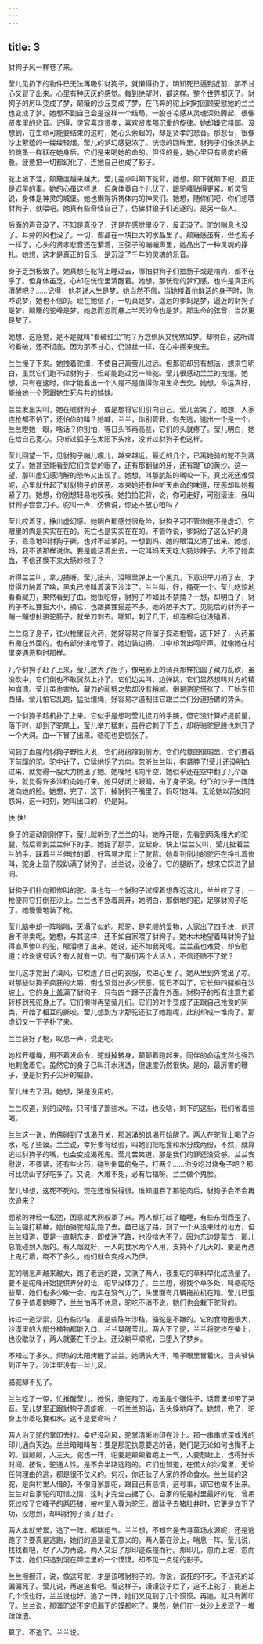```yaml
---
---
---
```

title: 3
---



豺狗子风一样卷了来。

莹儿见扔下的物件已无法再吸引豺狗子，就懒得扔了。明知死已逼到近前，那不甘心又冒了出来。心里有种灰灰的感觉。每到绝望时，都这样。整个世界都灰了。豺狗子的厉叫变成了梦，颠簸的沙丘变成了梦，在飞奔的驼上时时回顾安慰她的兰兰也变成了梦。她想不到自己会是这样一个结局。一股苍凉感从灵魂深处腾起，很像贤孝里的悲音。记得，灵官喜欢贤孝，喜欢贤孝那沉重的旋律。她却嫌它粗鄙。没想到，在生命可能要结束的这时，她心头萦起的，却是贤孝的悲音。那悲音，很像沙上萦蕴的一缕缕轻烟。莹儿的梦幻感更浓了。恍惚的回眸里，豺狗子们像热锅上的跳蚤一样跃在她身后。它们是来喝她的命的。但怪的是，她心里只有极度的疲惫。疲惫把一切都幻化了，连她自己也成了影子。

驼上坡下洼，颠簸度越来越大。莹儿差点叫颠下驼背。她想，颠下就颠下吧，反正是迟早的事。她的心虽这样说，但身体竟自个儿伏了，跟驼峰贴得更紧。听灵官说，身体是神灵的城堡。她也懒得祈祷体内的神灵们。她想，随你们吧，你们想喂豺狗子，就喂吧。她真有些奇怪自己了，仿佛豺狼子们追逐的，是另一些人。

后面的声音没了，不知是真没了，还是在感觉里没了，反正没了。驼的喘息也没了。耳旁的风也没了。一切，都晶在一块巨大的水晶里了。颠簸感虽有，但也影子一样了。心头的贤孝悲音还在萦着，三弦子的嘣嘣声里，她品出了一种灵魂的挣扎。她想，这才是真正的音乐，是沉淀了千年的灵魂的乐音。

身子乏到极致了。她真想在驼背上睡过去，哪怕豺狗子们抽肠子或是啃肉，都不在乎了。但身体虽乏，心却在恍惚里清醒着。她想，那恍惚的梦幻感，也许是真正的清醒吧？……记得，他老说人生是梦。她当然不信，当她搂着他鲜活的身子时，你咋说梦，她也不信的。现在她信了，一切真是梦。遥远的爹妈是梦，逼近的豺狗子是梦，颠簸的驼峰是梦，她忽而忽而悬上半天的命也是梦。那生命的弦音，当然更是梦了。

她想，这感觉，是不是就叫“看破红尘”呢？万念俱灰又恍然如梦。却明白，这所谓的看破，还不彻底。因为那不甘心，仍游丝一样，在心中摇来曳去。

兰兰慢了下来。她拽着驼缰，不使自己离莹儿过远。但那驼却另有想法，想来它明白，虽然它们跑不过豺狗子，但却能跑过另一峰驼。莹儿很感动兰兰的拽缰。她想，只有在这时，你才能看出一个人是不是值得你用生命去交。她想，命运真好，能给她一个愿跟她生死与共的姊妹。

兰兰发出尖叫，她在唬豺狗子，或是想将它们引向自己。莹儿苦笑了，她想，人家连枪都不怕了，还怕你的叫？她喊，兰兰，你别管我，你先逃，逃出一个是一个。兰兰瞪她一眼，啥话？你别怕，等日头爷再高些，它们的头就疼了。莹儿明白，她在给自己宽心。只听过狐子在太阳下头疼，没听过豺狗子也这样。

莹儿回望一下，见豺狗子嘣儿嘎儿，越来越近。最近的几个，已离她骑的驼不到两丈了。她甚至能看到它们贪婪的眼了，还有那翻龇的牙，还有蹬飞的黄沙。这一望，那叫虚幻感消解的恐怖又出现了。她想，叫那肮脏的嘴咬一下，真比死还难受呢，心里就升起了对豺狗子的厌恶。本来她还有种听天由命的味道，厌恶却叫她握紧了刀。她想，你别想轻易地咬我。她拍拍驼背，说，你可走好，可别滚洼，我叫豺狗子尝尝刀子。驼叫一声，仿佛说，你还不放心咱吗？

莹儿咬着牙，挣出虚幻感。她明白那感觉很危险，豺狗子可不管你是不是虚幻，它眼里的肉是实实在在的。死亡也是实实在在的。不管咋说，爹妈给了这么好的身子，乖乖地叫豺狗子撕，也对不起爹妈。一想到妈，她的眼泪又涌了出来。她想，妈，我不该那样说你。要是能活着出去，一定叫妈天天吃大肠炒辣子。大不了她卖血，不信还换不来大肠炒辣子？

听得兰兰叫，拿刀捅呀。莹儿扭头，泪眼里弹上一个黑丸，下意识举刀捅了去，才觉得刀触着了啥，黑丸已惨叫着滚下沙洼了。兰兰叫，好，捅死一个。莹儿吃惊地看看藏刀，果然看到了血。她很吃惊，豺狗子咋如此不禁捅？一想，却明白了，豺狗子不过狸猫大小，捅它，也跟捅狸猫差不多。她的胆子大了。见驼后的豺狗子一蹦一蹦想扯骆驼肠子，就举刀刺去。哪知，刺了几下，却连根毛也没碰着。

兰兰稳了身子，往火枪里装火药，她好容易才将溜子探进枪管，这下好了，火药虽有撒在外面的，也有部分进枪管了。她边装边捅，口中却发出呵斥声，就像她在村里突遇恶狗时那样。

几个豺狗子赶了上来，莹儿放大了胆子，像电影上的骑兵那样抡圆了藏刀乱砍，虽没砍中，它们倒也不敢贸然上扑了。它们边尖叫，边弹跳，它们显然想叫对方的精神崩溃。莹儿虽也害怕，藏刀的乱劈之势却没有稍减。倒是骆驼慌张了，开始东扭西扭。莹儿怕它乱跑，猛扯缰绳，好容易才遏制住它跟兰兰们分道扬镳的势头。

一个豺狗子趁机扑了上来。它似乎是想叼莹儿捉刀的手腕，但它没计算好提前量，落下时，却到了驼尾上，莹儿举刀猛刺，虽将它刺了下去，却将骆驼屁股也刺开了一个大洞。血一下冒了出来。骆驼也更慌张了。

闻到了血腥的豺狗子野性大发，它们纷纷蹿到前方。它们的意图很明显，它们要截下前蹿的驼。驼中计了，它猛地拐了方向。忽听兰兰叫，抱紧脖子!莹儿还没明白过来，就觉得一股大力抛出了她。她嗖地飞向半空，她似乎还在空中翻了几个跟头，就觉得许多沙粒向她打来。她只好闭上眼睛，由了身子滚。纷飞的沙子一阵阵泼向她的脸。她想，完了，这下，掉豺狗子嘴里了。妈呀!她叫。无论她以前如何怨妈，这一时刻，她叫出口的，仍是妈。

快!快!

身子的滚动刚刚停下，莹儿就听到了兰兰的叫。她睁开眼，先看到两条粗大的驼腿，然后看到兰兰伸下的手。她捉了那手，立起身。快上!兰兰又叫，莹儿扯着兰兰的手，踩着兰兰伸过的脚，好容易才爬上了驼背。她看到倒地的驼还在挣扎着惨叫，驼身上虱子般趴满了豺狗子。兰兰说，没治了。它的腿断了，想来它踩进了鼠洞。

豺狗子们扑向那惨叫的驼。虽也有一个豺狗子试探着想靠近这儿，兰兰咬了牙，一枪便将它打倒在沙上。兰兰也不急着离开，她明白，那倒地的驼，足够豺狗子吃了。她慢慢地装了枪。

莹儿脑中却一阵嗡嗡，天塌了似的。那驼，是老顺的爱物，人家出了四千块，他还舍不得卖呢。她想，与其这样，还不如自家喂了豺狗子。她木木地望着叫豺狗子扯得直声惨叫的驼，眼泪喷了出来。她说，还不如我死呢。兰兰虽也难受，却安慰道：咋说这号话？有人就有一切。有了我们两个大活人，不信还赔不了驼？

莹儿这才觉出了漠风，它吹透了自己的衣服，吹进心里了。她从里到外觉出了凉。对那些豺狗子疯狂的大嚼，倒也没觉出多少厌恶。驼已不叫了，它长伸四腿躺在沙坡上。它的身上盖满了豺狗子，只有四个蹄子还露在外面。豺狗子的所有注意力都转移到死驼身上了。它们懒得再望莹儿们。它们的对手变成了正跟自己抢食的同类，开始了相互的撕咬。莹儿想到方才那驼还驮了她跑呢，此刻却成一堆肉了。那虚幻又一下子扑了来。

兰兰装好了枪，叹息一声，说走吧。

她松开缰绳，用不着发命令，驼就掉转身，颠颠着跑起来。同伴的命运定然也强烈地刺激着它。虽然它的身子已叫汗水浇透，但速度仍然很快。是的，最厉害的鞭子，便是豺狗子尖牙的威胁。

莹儿抹去了泪。她想，哭是没用的。

兰兰叹道，别的没啥，只可惜了那些水。不过，也没啥，剩下的这些，我们省着些喝。

兰兰这一说，仿佛碰到了饥渴开关，那汹涌的饥渴开始醒了。两人在驼背上喝了点水，吃了些馍。兰兰说，幸好爹有经验，叫她们把吃食和水分成两份，不然，就算逃过豺狗子的嘴，也会变成渴死鬼。莹儿苦笑道，那是我们的罪还没受够。兰兰安慰说，不要紧，还有些火药，碰到倒霉的兔子，打两个……你没吃过烧兔子吧？那可比烧山芋好吃多了。又说，大难不死，必有后福呀。兰兰做个鬼脸。

莹儿却想，这死不死的，现在还难说得很。谁知道吞了那驼肉后，豺狗子会不会再次追来？

绷紧的神经一松弛，困意就大网般罩了来。两人都打起了瞌睡，有些东倒西歪了。兰兰强打精神，她怕骆驼胡乱跑了去。虽已迷了路，到了一个从没来过的地方，但兰兰知道，要是一直朝东走，即使迷了路，也没啥大不了。因为东边是蒙古，那儿总能碰到人烟的。有人烟就好，一人的食水两个人用，支持不了几天的。要是再遇上鬼打墙，绕不了多久，她们就会变成木乃伊。

驼的喘息声越来越大，跑了老远的路，又驮了两人，夜里吃的草料早化成热量了。要不是驼峰开始提供养分的话，驼早没体力了。兰兰想，得找个草多处，叫骆驼吃些草，她们也多少歇一会。她实在没气力了，头里面有几辆拖拉机在跑。莹儿已歪了身子倚着她睡了，兰兰怕再不休息，驼吃不消不说，她们也会栽下驼背的。

转过一道沙梁，见有些沙秸，虽是些陈年沙秸，骆驼是不嫌的。它的食物圈很大，沙漠里的大部分植物都能入口，兰兰晃醒莹儿。两人下了驼，兰兰将驼拴在柴上，也没歇驮子，两人就萎在干沙上。还没躺平顺呢，已堕入了梦乡。

不知过了多久，炽热的太阳烤醒了兰兰。她满头大汗，嗓子眼里冒着火。日头爷快到正午了。沙洼里没有一丝儿风。

骆驼却不见了。

兰兰吃了一惊，忙推醒莹儿。她说，骆驼跑了。她虽是个强性子，话音里却带了哭音。莹儿梦里正跟豺狗子周旋呢，一听兰兰的话，舌头倏地麻了。她想，完了，驼身上带着吃食和水。这不是要命吗？

两人沿了驼的掌印去找。幸好没刮风，驼掌清晰地印在沙上。那一串串或深或浅的印儿通向天边。兰兰暗暗叫苦：要是那驼执意要逃的话，她们是无论如何也撵不上的。狐颠颠，人三天。驼也一样，驼要是颠颠着跑上一气，人要想赶上，也得好长时间。按说，驼通人性，是不会半路逃跑的。它们也知道，在偌大的沙窝里，无论任何理由的逃，都是很不仗义的。何况，你还驮了人家的养命食水。兰兰骑的这驼，是向村里人借的，不像自家那驼，跟自己有感情，这号事，谅它也做不出来。兰兰对自家驼的可惜之情，这时才完全占据了心。自家的驼是村里最好的驼，曾吊死过咬了它峰子的两匹狼，被村里人尊为驼王。跟猛子去猪肚井时，它更是立下了功，没想到，却叫豺狗子填了肚子。

两人本就劳累，追了一阵，都喘粗气。兰兰想，不知它是去寻草场水源呢，还是逃跑了？要真是逃跑，她们的追是毫无意义的。两人萎在沙上，喘息一阵。莹儿说，找找看吧，尽了人力再说。两人又沿了那印迹跌撞而行。那印儿，忽而上坡，忽而下洼，她们只追到滚在蹄洼里的一个馍馍，却不见一点驼的影子。

兰兰擦擦汗，说，像这号驼，才是该喂豺狗子的。你说，该死的不死，不该死的却偏偏死了。莹儿说，再追追看吧。看这样子，馍馍袋子烂了，追不上驼了，能追上几个馍也好。兰兰说也好。追了一阵，她们又见到了几个馍馍。再追，就只有脚印了。兰兰说，那骚驼说不定把漏下的馍都吃了。果然，她们在一处沙上发现了一堆馍馍渣。

算了。不追了。兰兰说。